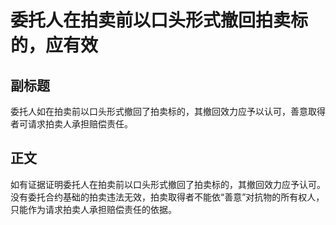 # 委托人在拍卖前以口头形式撤回拍卖标的，应有效
## 副标题
委托人如在拍卖前以口头形式撤回了拍卖标的，其撤回效力应予以认可，善意取得者可请求拍卖人承担赔偿责任。
## 正文
如有证据证明委托人在拍卖前以口头形式撤回了拍卖标的，其撤回效力应予认可。没有委托合约基础的拍卖违法无效，拍卖取得者不能依“善意”对抗物的所有权人，只能作为请求拍卖人承担赔偿责任的依据。